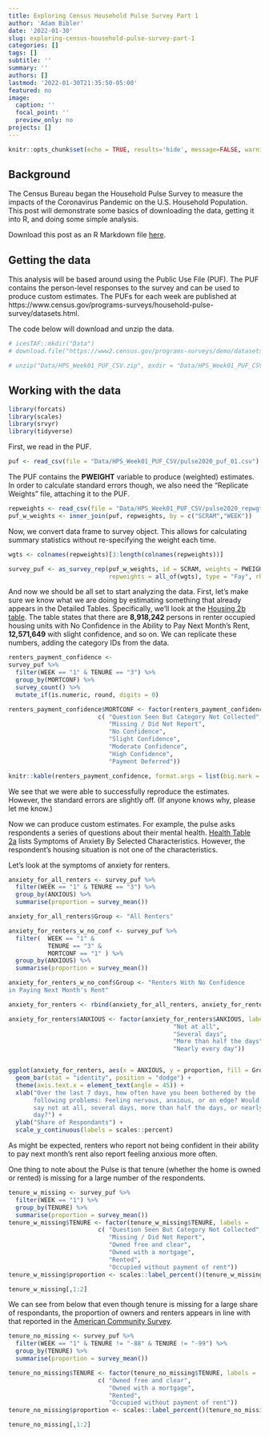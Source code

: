 ```yaml
---
title: Exploring Census Household Pulse Survey Part 1
author: 'Adam Bibler'
date: '2022-01-30'
slug: exploring-census-household-pulse-survey-part-1
categories: []
tags: []
subtitle: ''
summary: ''
authors: []
lastmod: '2022-01-30T21:35:50-05:00'
featured: no
image:
  caption: ''
  focal_point: ''
  preview_only: no
projects: []
---
```



```r
knitr::opts_chunk$set(echo = TRUE, results='hide', message=FALSE, warning=FALSE)
```

## Background

The Census Bureau began the Household Pulse Survey to measure the impacts of the Coronavirus Pandemic on the U.S. Household Population. This post will demonstrate some basics of downloading the data, getting it into R, and doing some simple analysis.

Download this post as an R Markdown file [here](https://github.com/abibler/Census_Household_Pulse).

## Getting the data

This analysis will be based around using the Public Use File (PUF). The PUF contains the person-level responses to the survey and can be used to produce custom estimates. The PUFs for each week are published at https://www.census.gov/programs-surveys/household-pulse-survey/datasets.html. 

The code below will download and unzip the data.

```r
# icesTAF::mkdir("Data")
# download.file("https://www2.census.gov/programs-surveys/demo/datasets/hhp/2020/wk1/HPS_Week01_PUF_CSV.zip", "Data/HPS_Week01_PUF_CSV.zip")

# unzip("Data/HPS_Week01_PUF_CSV.zip", exdir = "Data/HPS_Week01_PUF_CSV")
```


## Working with the data

```r
library(forcats)
library(scales)
library(srvyr)
library(tidyverse)
```

First, we read in the PUF.

``` r
puf <- read_csv(file = "Data/HPS_Week01_PUF_CSV/pulse2020_puf_01.csv")
```

The PUF contains the **PWEIGHT** variable to produce (weighted) estimates. In order to calculate standard errors though, we also need the "Replicate Weights" file, attaching it to the PUF.

``` r
repweights <- read_csv(file = "Data/HPS_Week01_PUF_CSV/pulse2020_repwgt_puf_01.csv")
puf_w_weights <- inner_join(puf, repweights, by = c("SCRAM","WEEK"))
```

Now, we convert data frame to survey object. This allows for calculating summary statistics without re-specifying the weight each time.

```r
wgts <- colnames(repweights)[3:length(colnames(repweights))]

survey_puf <- as_survey_rep(puf_w_weights, id = SCRAM, weights = PWEIGHT, 
                            repweights = all_of(wgts), type = "Fay", rho = 0.5005)
```

And now we should be all set to start analyzing the data. First, let's make sure we know what we are doing by estimating something that already appears in the Detailed Tables. Specifically, we'll look at the [Housing 2b table](https://www2.census.gov/programs-surveys/demo/tables/hhp/2020/wk1/housing2b_week1.xlsx). The table states that there are **8,918,242** persons in renter occupied housing units with No Confidence in the Ability to Pay Next Month's Rent, **12,571,649** with slight confidence, and so on. We can replicate these numbers, adding the category IDs from the data.

```r
renters_payment_confidence <- 
survey_puf %>% 
  filter(WEEK == "1" & TENURE == "3") %>% 
  group_by(MORTCONF) %>% 
  survey_count() %>%
  mutate_if(is.numeric, round, digits = 0)

renters_payment_confidence$MORTCONF <- factor(renters_payment_confidence$MORTCONF, labels = 
                         c( "Question Seen But Category Not Collected",
                            "Missing / Did Not Report",
                            "No Confidence",
                            "Slight Confidence",
                            "Moderate Confidence",
                            "High Confidence",
                            "Payment Deferred"))

knitr::kable(renters_payment_confidence, format.args = list(big.mark = ","))
```
We see that we were able to successfully reproduce the estimates. However, the standard errors are slightly off. (If anyone knows why, please let me know.) 

Now we can produce custom estimates. For example, the pulse asks respondents a series of questions about their mental health. [Health Table 2a](https://www2.census.gov/programs-surveys/demo/tables/hhp/2020/wk1/health2a_week1.xlsx) lists Symptoms of Anxiety By Selected Characteristics. However, the respondent's housing situation is not one of the characteristics.

Let's look at the symptoms of anxiety for renters.

```r
anxiety_for_all_renters <- survey_puf %>% 
  filter(WEEK == "1" & TENURE == "3") %>% 
  group_by(ANXIOUS) %>% 
  summarise(proportion = survey_mean())

anxiety_for_all_renters$Group <- "All Renters"

anxiety_for_renters_w_no_conf <- survey_puf %>% 
  filter(  WEEK == "1" & 
           TENURE == "3" & 
           MORTCONF == "1" ) %>% 
  group_by(ANXIOUS) %>% 
  summarise(proportion = survey_mean())

anxiety_for_renters_w_no_conf$Group <- "Renters With No Confidence 
in Paying Next Month's Rent"

anxiety_for_renters <- rbind(anxiety_for_all_renters, anxiety_for_renters_w_no_conf)

anxiety_for_renters$ANXIOUS <- factor(anxiety_for_renters$ANXIOUS, labels = c("Missing", 
                                              "Not at all",
                                              "Several days",
                                              "More than half the days",
                                              "Nearly every day"))


ggplot(anxiety_for_renters, aes(x = ANXIOUS, y = proportion, fill = Group)) +
  geom_bar(stat = "identity", position = "dodge") +
  theme(axis.text.x = element_text(angle = 45)) +
  xlab("Over the last 7 days, how often have you been bothered by the
       following problems: Feeling nervous, anxious, or on edge? Would you
       say not at all, several days, more than half the days, or nearly every
       day?") +
  ylab("Share of Respondants") + 
  scale_y_continuous(labels = scales::percent)
```



As might be expected, renters who report not being confident in their ability to pay next month's rent also report feeling anxious more often.

One thing to note about the Pulse is that tenure (whether the home is owned or rented) is missing for a large number of the respondents.

```r
tenure_w_missing <- survey_puf %>% 
  filter(WEEK == "1") %>% 
  group_by(TENURE) %>% 
  summarise(proportion = survey_mean())
tenure_w_missing$TENURE <- factor(tenure_w_missing$TENURE, labels = 
                         c( "Question Seen But Category Not Collected",
                            "Missing / Did Not Report",
                            "Owned free and clear",
                            "Owned with a mortgage",
                            "Rented",
                            "Occupied without payment of rent"))
tenure_w_missing$proportion <- scales::label_percent()(tenure_w_missing$proportion)

tenure_w_missing[,1:2]
```
We can see from below that even though tenure is missing for a large share of respondants, the proportion of owners and renters appears in line with that reported in the [American Community Survey](https://data.census.gov/cedsci/table?q=b25003&tid=ACSDT1Y2019.B25003).  

```r
tenure_no_missing <- survey_puf %>% 
  filter(WEEK == "1" & TENURE != "-88" & TENURE != "-99") %>% 
  group_by(TENURE) %>% 
  summarise(proportion = survey_mean())

tenure_no_missing$TENURE <- factor(tenure_no_missing$TENURE, labels = 
                         c( "Owned free and clear",
                            "Owned with a mortgage",
                            "Rented",
                            "Occupied without payment of rent"))
tenure_no_missing$proportion <- scales::label_percent()(tenure_no_missing$proportion)

tenure_no_missing[,1:2]
```

